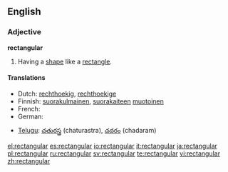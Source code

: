 ==English==

===Adjective===
'''rectangular'''

# Having a [[shape]] like a [[rectangle]].

====Translations====
{{top}}
* Dutch: [[rechthoekig]], [[rechthoekige]]
* Finnish: [[suorakulmainen]], [[suorakaide|suorakaiteen]] [[muotoinen]]
* French: {{t-|fr|rectangulaire}}
* German: {{t+|de|rechteckig}}
{{mid}}
* [[Telugu]]: [[చతురస్త్ర]] (chaturastra), [[చదరం]] (chadaram)
{{bottom}}

[[el:rectangular]]
[[es:rectangular]]
[[io:rectangular]]
[[it:rectangular]]
[[ja:rectangular]]
[[pl:rectangular]]
[[ru:rectangular]]
[[sv:rectangular]]
[[te:rectangular]]
[[vi:rectangular]]
[[zh:rectangular]]